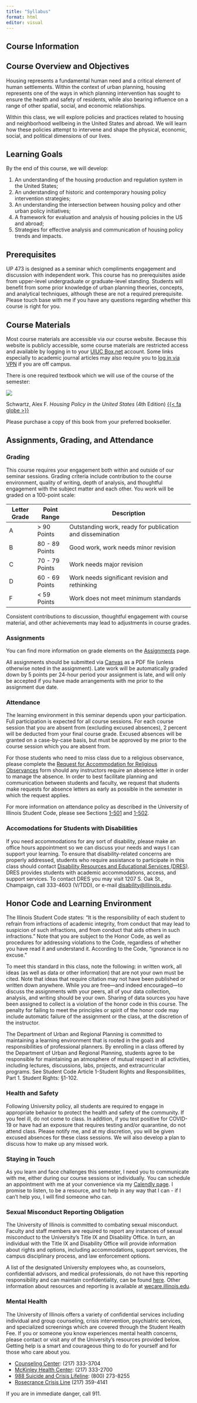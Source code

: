 ```yaml
---
title: "Syllabus"
format: html
editor: visual
---
```


## Course Information

## Course Overview and Objectives

Housing represents a fundamental human need and a critical element of human settlements. Within the context of urban planning, housing represents one of the ways in which planning intervention has sought to ensure the health and safety of residents, while also bearing influence on a range of other spatial, social, and economic relationships.

Within this class, we will explore policies and practices related to housing and neighborhood wellbeing in the United States and abroad. We will learn how these policies attempt to intervene and shape the physical, economic, social, and political dimensions of our lives.

## Learning Goals

By the end of this course, we will develop:

1.  An understanding of the housing production and regulation system in the United States;
2.  An understanding of historic and contemporary housing policy intervention strategies;
3.  An understanding the intersection between housing policy and other urban policy initiatives;
4.  A framework for evaluation and analysis of housing policies in the US and abroad;
5.  Strategies for effective analysis and communication of housing policy trends and impacts.

## Prerequisites

UP 473 is designed as a seminar which compliments engagement and discussion with independent work. This course has no prerequisites aside from upper-level undergraduate or graduate-level standing. Students will benefit from some prior knowledge of urban planning theories, concepts, and analytical techniques, although these are not a required prerequisite. Please touch base with me if you have any questions regarding whether this course is right for you.

## Course Materials

Most course materials are accessible via our course website. Because this website is publicly accessible, some course materials are restricted access and available by logging in to your [UIUC Box.net](https://box.illinois.edu) account. Some links especially to academic journal articles may also require you to [log in via VPN](https://answers.uillinois.edu/illinois/98773) if you are off campus.

There is one required textbook which we will use of the course of the semester:

![](schwartz_book.jpg)

Schwartz, Alex F. *Housing Policy in the United States* (4th Edition) [{{< fa globe >}}](https://www.routledge.com/Housing-Policy-in-the-United-States/Schwartz/p/book/9780367563912)

Please purchase a copy of this book from your preferred bookseller.

## Assignments, Grading, and Attendance

### Grading

This course requires your engagement both within and outside of our seminar sessions. Grading criteria include contribution to the course environment, quality of writing, depth of analysis, and thoughtful engagement with the subject matter and each other. You work will be graded on a 100-point scale:

| Letter Grade | Point Range    | Description                                               |
|--------------|----------------|-----------------------------------------------------------|
| A            | \> 90 Points   | Outstanding work, ready for publication and dissemination |
| B            | 80 - 89 Points | Good work, work needs minor revision                      |
| C            | 70 - 79 Points | Work needs major revision                                 |
| D            | 60 - 69 Points | Work needs significant revision and rethinking            |
| F            | \< 59 Points   | Work does not meet minimum standards                      |

Consistent contributions to discussion, thoughtful engagement with course material, and other achievements may lead to adjustments in course grades.

### Assignments

You can find more information on grade elements on the [Assignments](../assignments/index.qmd) page.

All assignments should be submitted via [Canvas](https://canvas.illinois.edu) as a PDF file (unless otherwise noted in the assignment). Late work will be automatically graded down by 5 points per 24-hour period your assignment is late, and will only be accepted if you have made arrangements with me prior to the assignment due date.

### Attendance

The learning environment in this seminar depends upon your participation. Full participation is expected for all course sessions. For each course session that you are absent from (excluding excused absences), 2 percent will be deducted from your final course grade. Excused absences will be granted on a case-by-case basis, but must be approved by me prior to the course session which you are absent from.

For those students who need to miss class due to a religious observance, please complete the [Request for Accommodation for Religious Observances](https://odos.illinois.edu/community-of-care/resources/students/religious-observances/) form should any instructors require an absence letter in order to manage the absence. In order to best facilitate planning and communication between students and faculty, we request that students make requests for absence letters as early as possible in the semester in which the request applies.

For more information on attendance policy as described in the University of Illinois Student Code, please see Sections [1-501](https://studentcode.illinois.edu/article1/part5/1-501/) and [1-502](https://studentcode.illinois.edu/article1/part5/1-502/).

### Accomodations for Students with Disabilities

If you need accommodations for any sort of disability, please make an office hours appointment so we can discuss your needs and ways I can support your learning. To ensure that disability-related concerns are properly addressed, students who require assistance to participate in this class should contact [Disability Resources and Educational Services (DRES)](https://www.disability.illinois.edu). DRES provides students with academic accommodations, access, and support services. To contact DRES you may visit 1207 S. Oak St., Champaign, call 333-4603 (V/TDD), or e-mail [disability\@illinois.edu](mailto:%20disability@illinois.edu).

## Honor Code and Learning Environment

The Illinois Student Code states: "It is the responsibility of each student to refrain from infractions of academic integrity, from conduct that may lead to suspicion of such infractions, and from conduct that aids others in such infractions." Note that you are subject to the Honor Code, as well as procedures for addressing violations to the Code, regardless of whether you have read it and understand it. According to the Code, "ignorance is no excuse."

To meet this standard in this class, note the following: in written work, all ideas (as well as data or other information) that are not your own must be cited. Note that ideas that require citation may not have been published or written down anywhere. While you are free---and indeed encouraged---to discuss the assignments with your peers, all of your data collection, analysis, and writing should be your own. Sharing of data sources you have been assigned to collect is a violation of the honor code in this course. The penalty for failing to meet the principles or spirit of the honor code may include automatic failure of the assignment or the class, at the discretion of the instructor.

The Department of Urban and Regional Planning is committed to maintaining a learning environment that is rooted in the goals and responsibilities of professional planners. By enrolling in a class offered by the Department of Urban and Regional Planning, students agree to be responsible for maintaining an atmosphere of mutual respect in all activities, including lectures, discussions, labs, projects, and extracurricular programs. See Student Code Article 1-Student Rights and Responsibilities, Part 1. Student Rights: §1-102.

### Health and Safety

Following University policy, all students are required to engage in appropriate behavior to protect the health and safety of the community. If you feel ill, do not come to class. In addition, if you test positive for COVID-19 or have had an exposure that requires testing and/or quarantine, do not attend class. Please notify me, and at my discretion, you will be given excused absences for these class sessions. We will also develop a plan to discuss how to make up any missed work.

### Staying in Touch

As you learn and face challenges this semester, I need you to communicate with me, either during our course sessions or individually. You can schedule an appointment with me at your convenience via my [Calendly page](%7B%7B%3C%20var%20instructor.calendly_url%20%3E%7D%7D). I promise to listen, to be a resource, and to help in any way that I can - if I can't help you, I will find someone who can.

### Sexual Misconduct Reporting Obligation

The University of Illinois is committed to combating sexual misconduct. Faculty and staff members are required to report any instances of sexual misconduct to the University's Title IX and Disability Office. In turn, an individual with the Title IX and Disability Office will provide information about rights and options, including accommodations, support services, the campus disciplinary process, and law enforcement options.

A list of the designated University employees who, as counselors, confidential advisors, and medical professionals, do not have this reporting responsibility and can maintain confidentiality, can be found [here](wecare.illinois.edu/resources/students/#confidential). Other information about resources and reporting is available at [wecare.illinois.edu](wecare.illinois.edu).

### Mental Health

The University of Illinois offers a variety of confidential services including individual and group counseling, crisis intervention, psychiatric services, and specialized screenings which are covered through the Student Health Fee. If you or someone you know experiences mental health concerns, please contact or visit any of the University's resources provided below. Getting help is a smart and courageous thing to do for yourself and for those who care about you.

-   [Counseling Center](https://counselingcenter.illinois.edu/): (217) 333-3704
-   [McKinley Health Center](https://mckinley.illinois.edu): (217) 333-2700
-   [988 Suicide and Crisis Lifeline](https://988lifeline.org/?utm_source=google&utm_medium=web&utm_campaign=onebox): (800) 273-8255
-   [Rosecrance Crisis Line](https://rosecrance.org/central-illinois/) (217) 359-4141

If you are in immediate danger, call 911.
